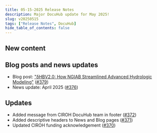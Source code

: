 ```yaml
---
title: 05-15-2025 Release Notes
description: Major DocuHub update for May 2025!
slug: v20250515
tags: ["Release Notes", DocuHub]
hide_table_of_contents: false
---
```


## New content

## Blog posts and news updates
- Blog post: ["δHBV2.0: How NGIAB Streamlined Advanced Hydrologic Modeling"](/blog/may-2025-update) ([#379](https://github.com/CIROH-UA/ciroh-ua_website/pull/379))
- News update: April 2025 ([#376](https://github.com/CIROH-UA/ciroh-ua_website/pull/376))

## Updates
- Added message from CIROH DocuHub team in footer ([#372](https://github.com/CIROH-UA/ciroh-ua_website/pull/372))
- Added descriptive headers to News and Blog pages ([#371](https://github.com/CIROH-UA/ciroh-ua_website/pull/371))
- Updated CIROH funding acknowledgement ([#370](https://github.com/CIROH-UA/ciroh-ua_website/pull/370))

<!-- truncate -->